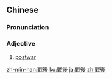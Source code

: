 {{also|战后}}
==Chinese==
{{zh-forms|s=战后}}

===Pronunciation===
{{zh-pron
|m=zhànhòu
|c=zin3 hau6
|mn=chiàn-āu
|cat=a
}}

===Adjective===
{{zh-adj}}

# [[postwar]]

[[zh-min-nan:戰後]]
[[ko:戰後]]
[[ja:戰後]]
[[zh:戰後]]